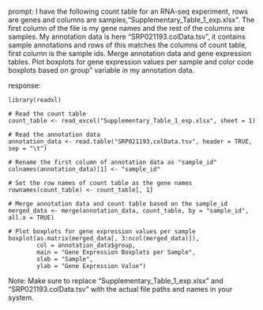 prompt:
I have the following count table for an RNA-seq experiment, rows are genes and columns are samples,"Supplementary_Table_1_exp.xlsx". The first column of the file is my gene names and the rest of the columns are samples. My annotation data is here "SRP021193.colData.tsv", it contains sample annotations and rows of this matches the columns of count table, first column is the sample ids. Merge annotation data and gene expression tables. Plot boxplots for gene expression values per sample and color code boxplots based on group" variable in my annotation data.

response:
```
library(readxl)

# Read the count table
count_table <- read_excel("Supplementary_Table_1_exp.xlsx", sheet = 1)

# Read the annotation data
annotation_data <- read.table("SRP021193.colData.tsv", header = TRUE, sep = "\t")

# Rename the first column of annotation data as "sample_id"
colnames(annotation_data)[1] <- "sample_id"

# Set the row names of count table as the gene names
rownames(count_table) <- count_table[, 1]

# Merge annotation data and count table based on the sample_id
merged_data <- merge(annotation_data, count_table, by = "sample_id", all.x = TRUE)

# Plot boxplots for gene expression values per sample
boxplot(as.matrix(merged_data[, 3:ncol(merged_data)]), 
        col = annotation_data$group,
        main = "Gene Expression Boxplots per Sample",
        xlab = "Sample",
        ylab = "Gene Expression Value")

```
Note: Make sure to replace "Supplementary_Table_1_exp.xlsx" and "SRP021193.colData.tsv" with the actual file paths and names in your system.
